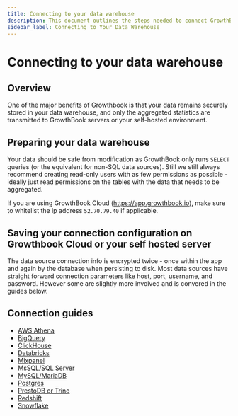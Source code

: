 ```yaml
---
title: Connecting to your data warehouse
description: This document outlines the steps needed to connect GrowthBook to your data warehouse.
sidebar_label: Connecting to Your Data Warehouse
---
```


# Connecting to your data warehouse

## Overview

One of the major benefits of Growthbook is that your data remains securely stored in your data warehouse, and only the aggregated statistics are transmitted to GrowthBook servers or your self-hosted environment.

## Preparing your data warehouse

Your data should be safe from modification as GrowthBook only runs `SELECT` queries (or the equivalent for non-SQL data sources).
Still we still always recommend creating read-only users with as few permissions as possible - ideally just read permissions on the tables with the data that needs to be aggregated.

If you are using GrowthBook Cloud (https://app.growthbook.io), make sure to whitelist the ip address `52.70.79.40` if applicable.

## Saving your connection configuration on Growthbook Cloud or your self hosted server

The data source connection info is encrypted twice - once within the app and again by the database when persisting to disk.
Most data sources have straight forward connection parameters like host, port, username, and password. However some are slightly
more involved and is convered in the guides below.

## Connection guides

- [AWS Athena](/warehouses/athena)
- [BigQuery](/guide/bigquery)
- [ClickHouse](/warehouses/clickhouse)
- [Databricks](/warehouses/databricks)
- [Mixpanel](/warehouses/mixpanel)
- [MsSQL/SQL Server](/warehouses/ms-sql-or-sql-server)
- [MySQL/MariaDB](/warehouses/mysql-or-mariadb)
- [Postgres](/warehouses/postgres)
- [PrestoDB or Trino](/warehouses/prestodb-or-trino)
- [Redshift](/warehouses/redshift)
- [Snowflake](/warehouses/snowflake)
